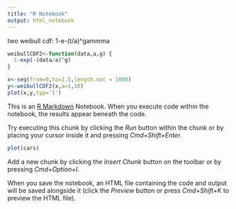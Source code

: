 ```yaml
---
title: "R Notebook"
output: html_notebook
---
```


two weibull cdf: 1-e-(t/a)^gammma
```r
weibullCDF2<-function(data,a,g) {
  1-exp(-(data/a)^g)
}
```

```r
x<-seq(from=0,to=1.5,length.out = 1000)
y<-weibullCDF2(x,a=1,10)
plot(x,y,typ='l')
```


This is an [R Markdown](http://rmarkdown.rstudio.com) Notebook. When you execute code within the notebook, the results appear beneath the code. 

Try executing this chunk by clicking the *Run* button within the chunk or by placing your cursor inside it and pressing *Cmd+Shift+Enter*. 

```r
plot(cars)
```

Add a new chunk by clicking the *Insert Chunk* button on the toolbar or by pressing *Cmd+Option+I*.

When you save the notebook, an HTML file containing the code and output will be saved alongside it (click the *Preview* button or press *Cmd+Shift+K* to preview the HTML file).
